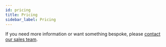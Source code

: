 ```yaml
---
id: pricing
title: Pricing
sidebar_label: Pricing
---
```



<Pricing />

If you need more information or want something bespoke, please <a href="https://deity.io/contact" target="_blank" rel="noreferrer noopener">contact our sales team</a>.

